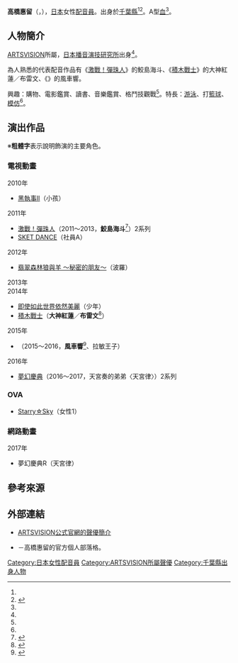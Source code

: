 {{暫定名稱}}
{{noteTA|G1=Anime}}
{{配音員
|姓名= 高橋惠留
|圖片= 
|尺寸= 
|替代= 
|簡介= 
|本名= 
|外文名= 高橋 めぐる
|外文= ja
|羅馬拼音= 
|英文名= 
|暱稱= 
|藝名= 
|國籍= 
|籍貫= 
|出生地= 
|出身地= {{JPN}}[[千葉縣|千葉縣]]
|死歿地= 
|出生名= 
|生年= 
|生月= 6
|生日= 22
|歿年= 
|歿月= 
|歿日= 
|血型= A型
|配演語言= 
|教育程度= 
|母校= 
|所屬= [[ARTSVISION|ARTSVISION]]
|宗教信仰= 
|配偶= 
|任職紀錄= 
|出道作= 
|代表作= 鮫島海斗（[[激戰！彈珠人|激戰！彈珠人]]）<br />大神紅蓮／布雷文（[[積木戰士|積木戰士]]）<br />風車響（{{link-ja|勇敢節拍|ブレイブビーツ}}）
|網站= 
|其他= 
|module= {{japanese|embed=yes|高橋 めぐる|たかはし めぐる|Takahashi Meguru}}
}}
'''高橋惠留'''（{{lang-ja|高橋 めぐる}}，{{bd||6月22日<ref name="arts-pro">{{Cite news|url=http://www.artsvision.co.jp/talent/739/|title=ARTSVISON公式官網的聲優簡介|work=|publisher=[[ARTSVISION|ARTSVISION]]|accessdate=2016-06-21|language=ja}}</ref>||}}），[[日本|日本]]女性[[配音員|配音員]]。出身於[[千葉縣|千葉縣]]<ref name="arts-pro" /><ref name="blog">{{Cite web|script-title=ja:【Profile】めぐる、ぐるぐる☆|url=http://profile.ameba.jp/megu06-22/|work=高橋惠留的官方個人部落格|accessdate=2016-06-21|language=ja}}</ref>。A型[[血型|血]]<ref name="blog" />。

== 人物簡介 ==
[[ARTSVISION|ARTSVISION]]所屬，[[日本播音演技研究所|日本播音演技研究所]]出身<ref name="arts-pro" />。

為人熟悉的代表配音作品有《[[激戰！彈珠人|激戰！彈珠人]]》的鮫島海斗、《[[積木戰士|積木戰士]]》的大神紅蓮／布雷文、《{{link-ja|勇敢節拍|ブレイブビーツ}}》的風車響。

興趣：購物、電影鑑賞、讀書、音樂鑑賞、格鬥技觀戰<ref name="arts-pro" />。特長：[[游泳|游泳]]、打[[籃球|籃球]]、[[模仿|模仿]]<ref name="arts-pro" />。

== 演出作品 ==
※'''粗體字'''表示說明飾演的主要角色。
=== 電視動畫 ===
; 2010年
* [[黑執事|黑執事II]]（小孩）
; 2011年
* [[激戰！彈珠人|激戰！彈珠人]]（2011～2013，'''鮫島海斗'''<ref>{{Cite web|publisher=電視動畫「激戰！彈珠人」公式官網|title=配音員|url=http://www.b-daman.tv/1/staff/index.html|accessdate=2016-06-21|language=ja|deadurl=yes|archiveurl=https://web.archive.org/web/20130704182219/http://www.b-daman.tv/1/staff/index.html|archivedate=2013-07-04}}</ref>）2系列
* [[SKET_DANCE|SKET DANCE]]（社員A）
; 2012年
* [[翡翠森林狼與羊|翡翠森林狼與羊 ～秘密的朋友～]]（波羅）
; 2013年
; 2014年
* [[即使如此世界依然美麗|即使如此世界依然美麗]]（少年）
* [[積木戰士|積木戰士]]（'''大神紅蓮'''／'''布雷文'''<ref>{{Cite web|publisher=MANTANWEB|script-title=ja:テンカイナイト：ボンズ初のキッズアニメ 「爆丸」のスピンマスターのブロック玩具が登場|url=http://mantan-web.jp/2014/02/21/20140220dog00m200083000c.html?utm_medium=twitter&utm_source=twitterfeed|accessdate=2016-06-21|language=ja|archive-date=2016-03-05|archive-url=https://web.archive.org/web/20160305015241/http://mantan-web.jp/2014/02/21/20140220dog00m200083000c.html?utm_medium=twitter&utm_source=twitterfeed|dead-url=no}}</ref>）
; 2015年
* {{link-ja|勇敢節拍|ブレイブビーツ}}（2015～2016，'''風車響'''<ref>{{Cite web|url=http://www.nagoyatv.com/bravebeats/character/entry-4315.html|title=登場人物|accessdate=2016-06-21|language=ja|archive-date=2016-04-07|archive-url=https://web.archive.org/web/20160407190928/http://www.nagoyatv.com/bravebeats/character/entry-4315.html|dead-url=no}}</ref>、拉敏王子）
; 2016年
* [[夢幻慶典|夢幻慶典]]（2016～2017，天宮奏的弟弟〈天宮律〉）2系列

=== OVA ===
* [[Starry☆Sky|Starry☆Sky]]（女性1）

=== 網路動畫 ===
; 2017年
* 夢幻慶典R（天宮律）

== 參考來源 ==
{{reflist}}

== 外部連結 ==
* [http://www.artsvision.co.jp/talent/739/ ARTSVISION公式官網的聲優簡介] {{Wayback|url=http://www.artsvision.co.jp/talent/739/ |date=20160701234838 }} {{ja icon}}
* {{lang|ja|[http://ameblo.jp/megu06-22/ めぐる、ぐるぐる☆]}} {{ja icon}}－高橋惠留的官方個人部落格。

{{ARTSVISION}}
{{DEFAULTSORT:Takahashi Meguru}}
[[Category:日本女性配音員|Category:日本女性配音員]]
[[Category:ARTSVISION所屬聲優|Category:ARTSVISION所屬聲優]]
[[Category:千葉縣出身人物|Category:千葉縣出身人物]]